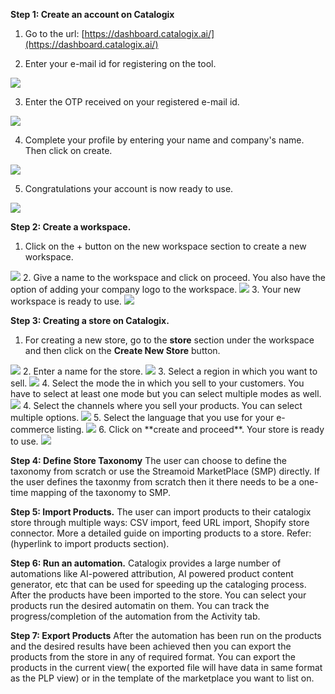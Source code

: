 
**Step 1: Create an account on Catalogix**<br />

1. Go to the url: [https://dashboard.catalogix.ai/](https://dashboard.catalogix.ai/)

2. Enter your e-mail id for registering on the tool.
<Frame caption="Sign-in using e-mail">
  <img src="https://assets.catalogix.ai/9602eff759166c267bd4f6c616f2db09" />
</Frame>

3. Enter the OTP received on your registered e-mail id.
<Frame caption="Verify using OTP">
  <img src="https://assets.catalogix.ai/55cefaf206dee5ea3bc64aff19a73421" />
</Frame>

4. Complete your profile by entering your name and company's name. Then click on create.
<Frame caption="Complete your Profile">
  <img src="https://assets.catalogix.ai/95459b5ae767c02ee434f7f737223c55" />
</Frame>

5. Congratulations your account is now ready to use.
<Frame caption="Welcome to Catalogix">
  <img src="https://assets.catalogix.ai/4db66dc7533399e81dc867dd5472c592" />
</Frame><br />

**Step 2: Create a workspace.**
1. Click on the + button on the new workspace section to create a new workspace.
<Frame caption="Create new workspace">
  <img src="https://assets.catalogix.ai/7faca070449b6fbb4cd3ee6698a2c6af" />
</Frame>
2. Give a name to the workspace and click on proceed. You also have the option of adding your company logo to the workspace.
<Frame caption="Give a name to your workspace">
  <img src="https://assets.catalogix.ai/6b24dc9f62a7db2670203bcbd49537d3" />
</Frame>
3. Your new workspace is ready to use.
<Frame caption="Your workspace is ready to use">
  <img src="https://assets.catalogix.ai/ce00ce1c97be093d0ecbaf617fc13c80" />
</Frame>

**Step 3: Creating a store on Catalogix.**<br />

1. For creating a new store, go to the **store** section under the workspace and then click on the **Create New Store** button.
<Frame caption="Create new store">
  <img src="https://assets.catalogix.ai/cd2485157bf31c39c35c1055c191836e"/>
</Frame>
2. Enter a name for the store.
<Frame caption="Name the store">
  <img src="https://assets.catalogix.ai/95bb354a8e5c42db34baa0dd8430bff7" />
</Frame>
3. Select a region in which you want to sell.
<Frame caption="Select the region">
  <img src="https://assets.catalogix.ai/65e0de6bc8c86619821100b347981fec" />
</Frame>
4. Select the mode the in which you sell to your customers. You have to select at least one mode but you can select multiple modes as well.
<Frame caption="Select how you sell to your customers">
  <img src="https://assets.catalogix.ai/1bde61c160e11629b4d0a19d81f3c2e4" />
</Frame>
4. Select the channels where you sell your products. You can select multiple options.
<Frame caption="Select how you sell to your customers">
  <img src="https://assets.catalogix.ai/9929c86909305040baf050e2aefa4fbb" />
</Frame>
5. Select the language that you use for your e-commerce listing.
<Frame caption="Select your language">
  <img src= "https://assets.catalogix.ai/52612c3ad88768656767c7328dc10c31" />
</Frame>
6. Click on **create and proceed**. Your store is ready to use.
<Frame caption="Store is ready to use">
  <img src= "https://assets.catalogix.ai/866acba57d9ce7de3f0aae1b43359814" />
</Frame>

**Step 4: Define Store Taxonomy**
The user can choose to define the taxonomy from scratch or use the Streamoid MarketPlace (SMP) directly.
If the user defines the taxonmy from scratch then it there needs to be a one-time mapping of the taxonomy to SMP.<br />

**Step 5: Import Products.**
The user can import products to their catalogix store through multiple ways: CSV import, feed URL import, Shopify store connector. More a detailed guide on importing products to a store.
Refer: (hyperlink to import products section).<br />

**Step 6: Run an automation.**
Catalogix provides a large number of automations like AI-powered attribution, AI powered product content generator, etc that can be used for speeding up the cataloging process. After the products have been imported to the store. You can select your products run the desired automatin on them. You can track the progress/completion of the automation from the Activity tab.<br />

**Step 7: Export Products**
After the automation has been run on the products and the desired results have been achieved then you can export the products from the store in any of required format. You can export the products in the current view( the exported file will have data in same format as  the PLP view) or in the template of the marketplace you want to list on.